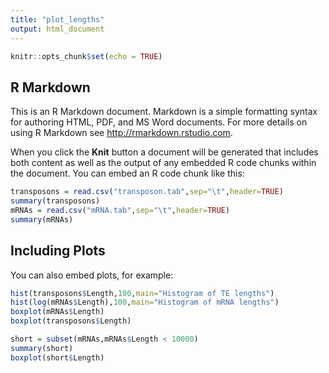 ```yaml
---
title: "plot_lengths"
output: html_document
---
```


```r
knitr::opts_chunk$set(echo = TRUE)
```

## R Markdown

This is an R Markdown document. Markdown is a simple formatting syntax for authoring HTML, PDF, and MS Word documents. For more details on using R Markdown see <http://rmarkdown.rstudio.com>.

When you click the **Knit** button a document will be generated that includes both content as well as the output of any embedded R code chunks within the document. You can embed an R code chunk like this:

```r
transposons = read.csv("transposon.tab",sep="\t",header=TRUE)
summary(transposons)
mRNAs = read.csv("mRNA.tab",sep="\t",header=TRUE)
summary(mRNAs)
```

## Including Plots

You can also embed plots, for example:

```r
hist(transposons$Length,100,main="Histogram of TE lengths")
hist(log(mRNAs$Length),100,main="Histogram of mRNA lengths")
boxplot(mRNAs$Length)
boxplot(transposons$Length)

short = subset(mRNAs,mRNAs$Length < 10000)
summary(short)
boxplot(short$Length)
```

